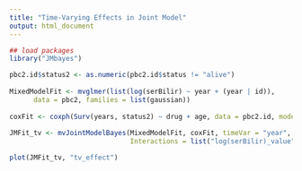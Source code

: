 ```yaml
---
title: "Time-Varying Effects in Joint Model"
output: html_document
---
```



```r

## load packages
library("JMbayes")

pbc2.id$status2 <- as.numeric(pbc2.id$status != "alive")
 
MixedModelFit <- mvglmer(list(log(serBilir) ~ year + (year | id)), 
      data = pbc2, families = list(gaussian))
 
coxFit <- coxph(Surv(years, status2) ~ drug + age, data = pbc2.id, model = TRUE)
 
JMFit_tv <- mvJointModelBayes(MixedModelFit, coxFit, timeVar = "year",
                              Interactions = list("log(serBilir)_value" = ~ 0 + tve(years, df = 8)))

plot(JMFit_tv, "tv_effect")
```
